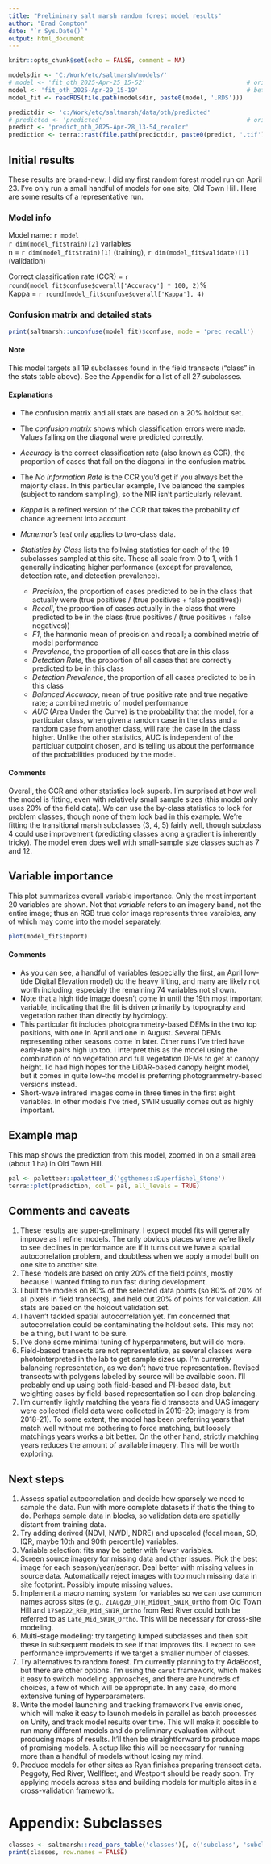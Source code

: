 ```yaml
---
title: "Preliminary salt marsh random forest model results"
author: "Brad Compton"
date: "`r Sys.Date()`"
output: html_document
---
```

<style>
/* Limit body text width, center paragraphs and lists */
.main-container p,
.main-container ul,
.main-container ol,
.main-container blockquote {
max-width: 850px;
margin-left: auto;
margin-right: auto;
}

/* Do NOT constrain code output or code blocks */
.main-container pre,
.main-container pre.r,
.main-container code,
.main-container .r-output {
max-width: none !important;
}
</style>



```r
knitr::opts_chunk$set(echo = FALSE, comment = NA)

modelsdir <- 'C:/Work/etc/saltmarsh/models/' 
# model <- 'fit_oth_2025-Apr-25_15-52'                            # orig
model <- 'fit_oth_2025-Apr-29_15-19'                              # better model: all vars for 2018-2021 (this one includes data for AUC)
model_fit <- readRDS(file.path(modelsdir, paste0(model, '.RDS')))

predictdir <- 'c:/Work/etc/saltmarsh/data/oth/predicted'
# predicted <- 'predicted'                                        # orig
predict <- 'predict_oth_2025-Apr-28_13-54_recolor'
prediction <- terra::rast(file.path(predictdir, paste0(predict, '.tif')))
```

## Initial results

These results are brand-new: I did my first random forest model run on April 23. I've only run a small 
handful of models for one site, Old Town Hill. Here are some results of a representative run.

### Model info

Model name: `r model`  
`r dim(model_fit$train)[2]` variables  
n = `r dim(model_fit$train)[1]` (training), `r dim(model_fit$validate)[1]` (validation)  

Correct classification rate (CCR) = `r round(model_fit$confuse$overall['Accuracy'] * 100, 2)`%  
Kappa = `r round(model_fit$confuse$overall['Kappa'], 4)`  

### Confusion matrix and detailed stats

```r
print(saltmarsh::unconfuse(model_fit)$confuse, mode = 'prec_recall')                          # I'll move unconfuse to fit, so won't need it here
```
#### Note

This model targets all 19 subclasses found in the field transects ("class" in the stats table above). See 
the Appendix for a list of all 27 subclasses.

#### Explanations

- The confusion matrix and all stats are based on a 20% holdout set.
- The *confusion matrix* shows which classification errors were made. Values falling on the 
  diagonal were predicted correctly.
- *Accuracy* is the correct classification rate (also known as CCR), the proportion of cases that fall on 
  the diagonal in the confusion matrix.
- The *No Information Rate* is the CCR you'd get if you always bet the majority class. In this particular 
  example, I've balanced the samples (subject to random sampling), so the NIR isn't particularly relevant.
- *Kappa* is a refined version of the CCR that takes the probability of chance agreement into account.
- *Mcnemar's test* only applies to two-class data.
- *Statistics by Class* lists the follwing statistics for each of the 19 subclasses sampled at this site. 
  These all scale from 0 to 1, with 1 generally indicating higher performance (except for prevalence, 
  detection rate, and detection prevalence).
  
  - *Precision*, the proportion of cases predicted to be in the class that actually were (true positives / 
    (true positives + false positives))
  - *Recall*, the proportion of cases actually in the class that were predicted to be in the class (true positives / 
    (true positives + false negatives))
  - *F1*, the harmonic mean of precision and recall; a combined metric of model performance
  - *Prevalence*, the proportion of all cases that are in this class
  - *Detection Rate*, the proportion of all cases that are correctly predicted to be in this class
  - *Detection Prevalence*, the proportion of all cases predicted to be in this class
  - *Balanced Accuracy*, mean of true positive rate and true negative rate; a combined metric of model performance
  - *AUC* (Area Under the Curve) is the probability that the model, for a particular class, when given a 
    random case in the class and a random case from another class, will rate the case in the class higher. 
    Unlike the other statistics, AUC is independent of the particluar cutpoint chosen, and is telling us
    about the performance of the probabilities produced by the model.

#### Comments

Overall, the CCR and other statistics look superb. I'm surprised at how well the model is fitting, even
with relatively small sample sizes (this model only uses 20% of the field data). We can use the by-class
statistics to look for problem classes, though none of them look bad in this example. We're fitting the 
transitional marsh subclasses (3, 4, 5) fairly well, though subclass 4 could use improvement 
(predicting classes along a gradient is inherently tricky). The model even does well with small-sample 
size classes such as 7 and 12.

## Variable importance

This plot summarizes overall variable importance. Only the most important 20 variables are shown. 
Not that *variable* refers to an imagery band, not the entire image; thus an RGB true color image
represents three varaibles, any of which may come into the model separately.

```r
plot(model_fit$import)
```

#### Comments

- As you can see, a handful of variables (especially the first, an April low-tide Digital Elevation
model) do the heavy lifting, and many are likely not worth including, especialy the remaining 74 
variables not shown. 
- Note that a high tide image doesn't come in until the 19th most important variable,
indicating that the fit is driven primarily by topography and vegetation rather than directly
by hydrology. 
- This particular fit includes photogrammetry-based DEMs in the two top positions, with one in April and
one in August. Several DEMs representing other seasons come in later. Other runs I've tried have early-late 
pairs high up too. I interpret this as the model using the combination of no vegetation and full vegetation DEMs
to get at canopy height. I'd had high hopes for the LiDAR-based canopy height model, but it comes in quite 
low--the model is preferring photogrammetry-based versions instead.
- Short-wave infrared images come in three times in the first eight variables. In other models I've tried,
  SWIR usually comes out as highly important.

## Example map

This map shows the prediction from this model, zoomed in on a small area (about 1 ha) in Old Town Hill.

```r
pal <- paletteer::paletteer_d('ggthemes::Superfishel_Stone')
terra::plot(prediction, col = pal, all_levels = TRUE)
```

## Comments and caveats
1. These results are super-preliminary. I expect model fits will generally improve as I refine models. 
   The only obvious places where we're likely to see declines in performance are if it turns out we
   have a spatial autocorrelation problem, and doubtless when we apply a model built on one site to another
   site.
2. These models are based on only 20% of the field points, mostly because I wanted fitting to run fast during
   development.
3. I built the models on 80% of the selected data points (so 80% of 20% of all pixels in field transects), and 
   held out 20% of points for validation. All stats are based on the holdout validation set.
4. I haven't tackled spatial autocorrelation yet. I'm concerned that autocorrelation could be contaminating
   the holdout sets. This may not be a thing, but I want to be sure.
5. I've done some minimal tuning of hyperparmeters, but will do more.
6. Field-based transects are not representative, as several classes were photointerpreted in the lab to get
   sample sizes up. I'm currently balancing representation, as we don't have true representation. Revised 
   transects with polygons labeled by source will be available soon. I'll probably end up using both 
   field-based and PI-based data, but weighting cases by field-based representation so I can drop balancing.
7. I'm currently lightly matching the years field transects and UAS imagery were collected (field data were 
   collected in 2019-20; imagery is from 2018-21). To some extent, the model has been preferring years that 
   match well without me bothering to force matching, but loosely matchings years works a bit better. On the 
   other hand, strictly matching years reduces the amount of available imagery. This will be worth exploring.

## Next steps

1. Assess spatial autocorrelation and decide how sparsely we need to sample the data. Run with more complete
   datasets if that's the thing to do. Perhaps sample data in blocks, so validation data are spatially 
   distant from training data.
2. Try adding derived (NDVI, NWDI, NDRE) and upscaled (focal mean, SD, IQR, maybe 10th and 90th percentile)
   variables.
2. Variable selection: fits may be better with fewer variables.
2. Screen source imagery for missing data and other issues. Pick the best image for each season/year/sensor. 
   Deal better with missing values in source data. Automatically reject images with too much missing data
   in site footprint. Possibly impute missing values.
2. Implement a macro naming system for variables so we can use common names across sites (e.g., 
   `21Aug20_OTH_MidOut_SWIR_Ortho` from Old Town Hill and `17Sep22_RED_Mid_SWIR_Ortho` from Red River could 
   both be referred to as `Late_Mid_SWIR_Ortho`. This will be necessary for cross-site modeling.
2. Multi-stage modeling: try targeting lumped subclasses and then spit these in subsequent models to see if 
   that improves fits. I expect to see performance improvements if we target a smaller number of classes.
2. Try alternatives to random forest. I'm currently planning to try AdaBoost, but there are other options.
   I'm using the `caret` framework, which makes it easy to switch modeling approaches, and there are hundreds
   of choices, a few of which will be appropriate. In any case, do more extensive tuning of hyperparameters.
2. Write the model launching and tracking framework I've envisioned, which will make it easy to launch models
   in parallel as batch processes on Unity, and track model results over time. This will make it possible to 
   run many different models and do preliminary evaluation without producing maps of results. It'll then be 
   straightforward to produce maps of promising models. A setup like this will be necessary for running more
   than a handful of models without losing my mind.
2. Produce models for other sites as Ryan finishes preparing transect data. Peggoty, Red River, Wellfleet,
   and Westport should be ready soon. Try applying models across sites and building models for multiple sites 
   in a cross-validation framework.

# Appendix: Subclasses

```r
classes <- saltmarsh::read_pars_table('classes')[, c('subclass', 'subclass_name')] 
print(classes, row.names = FALSE)
```